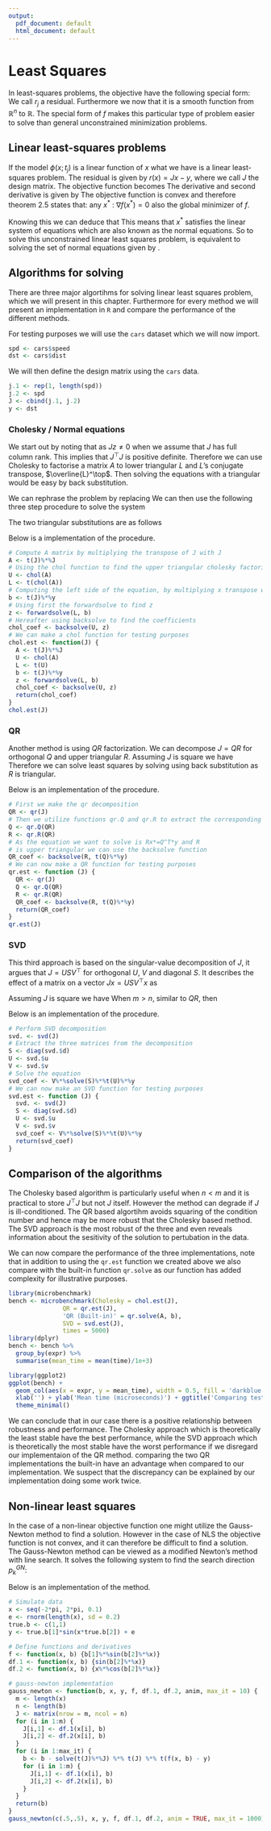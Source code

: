 ```yaml
---
output:
  pdf_document: default
  html_document: default
---
```

# Least Squares
In least-squares problems, the objective have the following special form:
\begin{align}
  f(x) = \frac{1}{2}\sum_{j = 1}^m r^2_j(x).
\end{align}
We call $r_j$ a residual.
Furthermore we now that it is a smooth function from $\mathbb{R}^n$ to $\mathbb{R}$.
The special form of $f$ makes this particular type of problem easier to solve than general unconstrained minimization problems.

## Linear least-squares problems
If the model $\phi(x;t_j)$ is a linear function of $x$ what we have is a linear least-squares problem.
The residual is given by $r(x) = Jx - y$, where we call $J$ the design matrix.
The objective function becomes
\begin{align}\label{eq:objective_function}
  f(x) = \frac{1}{2}\|Jx - y\|^2.
\end{align}
The derivative and second derivative is given by
\begin{align}
  \nabla f(x) &= J^\top\left(Jx - y\right) \\
  \nabla^2 f(x) &= J^\top J.
\end{align}
The objective function \eqref{eq:objective_function} is convex and therefore theorem 2.5 states that: any $x^* \ : \ \nabla f(x^*) = 0$ also the global minimizer of $f$.

Knowing this we can deduce that
\begin{align}
  \nabla f(x) &= J^\top\left(Jx - y\right) \ \text{and} \ \nabla f(x^*) = 0 \\
  0 &= f(x^*) = J^\top\left(Jx^* - y\right) = J^\top Jx^* - J^\top y.
\end{align}
This means that $x^*$ satisfies the linear system of equations
\begin{align}\label{eq:normal_equations}
  J^\top Jx^* - J^\top y,
\end{align}
which are also known as the normal equations.
So to solve this unconstrained linear least squares problem, is equivalent to solving the set of normal equations given by \eqref{eq:normal_equations}.

## Algorithms for solving
There are three major algortihms for solving linear least squares problem, which we will present in this chapter.
Furthermore for every method we will present an implementation in `R` and compare the performance of the different methods.

For testing purposes we will use the `cars` dataset which we will now import.

```r
spd <- cars$speed
dst <- cars$dist
```

We will then define the design matrix using the `cars` data.

```r
j.1 <- rep(1, length(spd))
j.2 <- spd
J <- cbind(j.1, j.2)
y <- dst
```

### Cholesky / Normal equations
We start out by noting that
\begin{align}
  z^\top J^\top J z = \left(Jz\right)^\top Jz = \|Jz\|^2 > 0
\end{align}
as $Jz \neq 0$ when we assume that $J$ has full column rank.
This implies that $J^\top J$ is positive definite.
Therefore we can use Cholesky to factorise a matrix $A$ to lower triangular $L$ and $L$'s conjugate transpose, $\overline{L}^\top$.
Then solving the equations with a triangular would be easy by back substitution.

We can rephrase the problem by replacing
\begin{align}
  &J^\top Jx^* - J^\top y \ \text{with} \ Ax = b \\
  &\text{where} \ A = J ^\top J \ \text{and} \ b = J^\top y.
\end{align}
We can then use the following three step procedure to solve the system
\begin{itemize}
  \item compute the coefficient matrix $A = J^\top J$;
  \item compute the cholesky factorization of the symmetric matrix $J^\top J$;
  \item perform two triangular substitutions with the Cholesky factors to recover the solution $x^*$.
\end{itemize}
The two triangular substitutions are as follows
\begin{align}
  &\text{solve for $z$:} \ Lz = b \\
  &\text{solve for $x$:} \ L^\top x = z.
\end{align}

Below is a implementation of the procedure.

```r
# Compute A matrix by multiplying the transpose of J with J 
A <- t(J)%*%J
# Using the chol function to find the upper triangular cholesky factorization
U <- chol(A)
L <- t(chol(A))
# Computing the left side of the equation, by multiplying x transpose with y
b <- t(J)%*%y
# Using first the forwardsolve to find z
z <- forwardsolve(L, b)
# Hereafter using backsolve to find the coefficients
chol_coef <- backsolve(U, z)
# We can make a chol function for testing purposes
chol.est <- function(J) {
  A <- t(J)%*%J
  U <- chol(A)
  L <- t(U)
  b <- t(J)%*%y
  z <- forwardsolve(L, b)
  chol_coef <- backsolve(U, z)
  return(chol_coef)
}
chol.est(J)
```

### QR
Another method is using $QR$ factorization.
We can decompose $J = QR$ for orthogonal $Q$ and upper triangular $R$.
Assuming $J$ is square we have
\begin{align*}
  x^* &= \left(J^\top J\right)^{-1}J^\top y = \left(\left(QR\right)^\top\left(QR\right)\right)^{-1}\left(QR\right)^\top y\\
  &= \left(R^\top Q^\top Q R\right)^{-1}R^\top Q^\top y \\
  &= \left(R^\top R\right)^{-1} R^\top Q^\top y \\
  &= R^{-1}(R^\top)^{-1}R^\top Q^\top y \\
  &= R^{-1}Q^\top y.
\end{align*}
Therefore we can solve least squares by solving
\begin{align}
  Rx^* = Q^\top y
\end{align}
using back substitution as $R$ is triangular.

Below is an implementation of the procedure.

```r
# First we make the qr decomposition
QR <- qr(J)
# Then we utilize functions qr.Q and qr.R to extract the corresponding matrices
Q <- qr.Q(QR)
R <- qr.R(QR)
# As the equation we want to solve is Rx*=Q^T*y and R 
# is upper triangular we can use the backsolve function
QR_coef <- backsolve(R, t(Q)%*%y)
# We can now make a QR function for testing purposes
qr.est <- function (J) {
  QR <- qr(J)
  Q <- qr.Q(QR)
  R <- qr.R(QR)
  QR_coef <- backsolve(R, t(Q)%*%y)
  return(QR_coef)
}
qr.est(J)
```

### SVD
This third approach is based on the singular-value decomposition of $J$, it argues that $J = USV^\top$ for orthogonal $U$, $V$ and diagonal $S$.
It describes the effect of a matrix on a vector $Jx = USV^\top x$ as
\begin{itemize}
  \item a rotation/reflection in the input space ($V^\top$)
  \item a scaling that takes a vector in the input space to the output space $S$
  \item another rotation/reflection in the output space ($U$)
\end{itemize}
Assuming $J$ is square we have
\begin{align*}
  x^* &= \left(J^\top J\right)^{-1} J^\top y \\
  &= \left((USV^\top)^\top (USV^\top)\right)^{-1} (USV^\top)^\top y \\
  &= \left((VSU^\top) (USV^\top)\right)^{-1} (VSU^\top)y \\
  &= \left(VS^2V^\top\right)^{-1}(VSU^\top)y \\
  &= (V^\top)^{-1}S^{-2}V^{-1} (VSU^\top)y = (V^\top)^{-1} S^{-1}U^\top y \\
  &= VS^{-1}U^\top y.
\end{align*}
When $m > n$, similar to $QR$, then
\begin{align}
  x^* = VS^{-1}U^\top y
\end{align}

Below is an implementation of the procedure.

```r
# Perform SVD decomposition
svd. <- svd(J)
# Extract the three matrices from the decomposition
S <- diag(svd.$d)
U <- svd.$u
V <- svd.$v
# Solve the equation
svd_coef <- V%*%solve(S)%*%t(U)%*%y
# We can now make an SVD function for testing purposes
svd.est <- function (J) {
  svd. <- svd(J)
  S <- diag(svd.$d)
  U <- svd.$u
  V <- svd.$v
  svd_coef <- V%*%solve(S)%*%t(U)%*%y
  return(svd_coef)
}
```

## Comparison of the algorithms
The Cholesky based algorithm is particularly useful when $n < m$ and it is practical to store $J^\top J$ but not $J$ itself.
However the method can degrade if $J$ is ill-conditioned.
The QR based algortihm avoids squaring of the condition number and hence may be more robust that the Cholesky based method.
The SVD approach is the most robust of the three and even reveals information about the sesitivity of the solution to pertubation in the data.

We can now compare the performance of the three implementations, note that in addition to using the `qr.est` function we created above we also compare with the built-in function `qr.solve` as our function has added complexity for illustrative purposes.


```r
library(microbenchmark)
bench <- microbenchmark(Cholesky = chol.est(J), 
               QR = qr.est(J),
               'QR (Built-in)' = qr.solve(A, b),
               SVD = svd.est(J), 
               times = 5000)
library(dplyr)
bench <- bench %>%
  group_by(expr) %>%
  summarise(mean_time = mean(time)/1e+3)
```

```r
library(ggplot2)
ggplot(bench) + 
  geom_col(aes(x = expr, y = mean_time), width = 0.5, fill = 'darkblue') +
  xlab('') + ylab('Mean time (microseconds)') + ggtitle('Comparing test results (5.000 runs)') +
  theme_minimal()
```

We can conclude that in our case there is a positive relationship between robustness and performance.
The Cholesky approach which is theoretically the least stable have the best performance, while the SVD approach which is theoretically the most stable have the worst performance if we disregard our implementaion of the QR method.
comparing the two QR implementations the built-in have an advantage when compared to our implementation.
We suspect that the discrepancy can be explained by our implementation doing some work twice.

## Non-linear least squares
In the case of a non-linear objective function one might utilize the Gauss-Newton method to find a solution.
However in the case of NLS the objective function is not convex, and it can therefore be difficult to find a solution.
The Gauss-Newton method can be viewed as a modified Newton's method with line search.
It solves the following system to find the search direction $p_k^{GN}$:
\begin{align*}
  J_k^\top J_k p_k^{GN} = -J_k^\top r_k.
\end{align*}

Below is an implementation of the method.

```r
# Simulate data
x <- seq(-2*pi, 2*pi, 0.1)
e <- rnorm(length(x), sd = 0.2)
true.b <- c(1,1)
y <- true.b[1]*sin(x*true.b[2]) + e

# Define functions and derivatives
f <- function(x, b) {b[1]%*%sin(b[2]%*%x)}
df.1 <- function(x, b) {sin(b[2]%*%x)}
df.2 <- function(x, b) {x%*%cos(b[2]%*%x)}

# gauss-newton implementation
gauss_newton <- function(b, x, y, f, df.1, df.2, anim, max_it = 10) {
  m <- length(x)
  n <- length(b)
  J <- matrix(nrow = m, ncol = n)
  for (i in 1:m) {
    J[i,1] <- df.1(x[i], b)
    J[i,2] <- df.2(x[i], b)
  }
  for (i in 1:max_it) {
    b <- b - solve(t(J)%*%J) %*% t(J) %*% t(f(x, b) - y)
    for (i in 1:m) {
      J[i,1] <- df.1(x[i], b)
      J[i,2] <- df.2(x[i], b)
    }
  }
  return(b)
}
gauss_newton(c(.5,.5), x, y, f, df.1, df.2, anim = TRUE, max_it = 1000)
```


\newpage